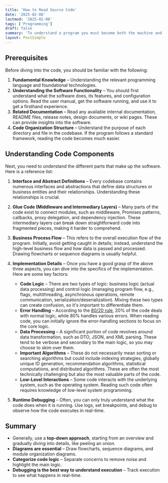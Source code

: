 ```yaml
---
title: 'How to Read Source Code'
date: '2025-02-08'
lastmod: '2025-02-08'
tags: ['Programming']
draft: false
summary: 'To understand a program you must become both the machine and the program.'
layout: PostSimple
---
```


## Prerequisites

Before diving into the code, you should be familiar with the following:

1. **Fundamental Knowledge** – Understanding the relevant programming language and foundational technologies.
2. **Understanding the Software Functionality** – You should first understand what the software does, its features, and configuration options. Read the user manual, get the software running, and use it to get a firsthand experience.
3. **Related Documentation** – Read any available internal documentation, README files, release notes, design documents, or wiki pages. These can provide insights into the software.
4. **Code Organization Structure** – Understand the purpose of each directory and file in the codebase. If the program follows a standard framework, reading the code becomes much easier.

## Understanding Code Components

Next, you need to understand the different parts that make up the software. Here is a reference list:

1. **Interface and Abstract Definitions** – Every codebase contains numerous interfaces and abstractions that define data structures or business entities and their relationships. Understanding these relationships is crucial.
2. **Glue Code (Middleware and Intermediary Layers)** – Many parts of the code exist to connect modules, such as middleware, Promises patterns, callbacks, proxy delegation, and dependency injection. These intermediary layers can break down straightforward code into fragmented pieces, making it harder to comprehend.
3. **Business Process Flow** – This refers to the overall execution flow of the program. Initially, avoid getting caught in details; instead, understand the high-level business flow and how data is passed and processed. Drawing flowcharts or sequence diagrams is usually helpful.
4. **Implementation Details** – Once you have a good grasp of the above three aspects, you can dive into the specifics of the implementation. Here are some key factors:

   - **Code Logic** – There are two types of logic: business logic (actual data processing) and control logic (managing program flow, e.g., flags, multithreading, asynchronous operations, remote communication, serialization/deserialization). Mixing these two types can create confusion, so it's important to differentiate them.
   - **Error Handling** – According to the [80/20 rule](https://en.wikipedia.org/wiki/Pareto_principle), 20% of the code deals with normal logic, while 80% handles various errors. When reading code, you can initially ignore the error-handling sections to focus on the core logic.
   - **Data Processing** – A significant portion of code revolves around data transformation, such as DTO, JSON, and XML parsing. These tend to be verbose and secondary to the main logic, so you may choose to skim over them.
   - **Important Algorithms** – These do not necessarily mean sorting or searching algorithms but could include indexing strategies, globally unique ID generation, recommendation algorithms, statistical computations, and distributed algorithms. These are often the most technically challenging but also the most valuable parts of the code.
   - **Low-Level Interactions** – Some code interacts with the underlying system, such as the operating system. Reading such code often requires knowledge of low-level system programming.

5. **Runtime Debugging** – Often, you can only truly understand what the code does when it is running. Use logs, set breakpoints, and debug to observe how the code executes in real-time.

## Summary

- Generally, use a **top-down approach**, starting from an overview and gradually diving into details, like peeling an onion.
- **Diagrams are essential** – Draw flowcharts, sequence diagrams, and module organization diagrams.
- **Categorize code logic** – Separate concerns to remove noise and highlight the main logic.
- **Debugging is the best way to understand execution** – Track execution to see what happens in real-time.
